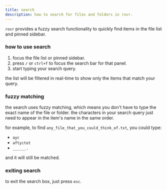 ---
title: search
description: how to search for files and folders in rovr.
---

`rovr` provides a fuzzy search functionality to quickly find items in the file list and pinned sidebar.

### how to use search

1.  focus the file list or pinned sidebar.
2.  press `/` or `ctrl+f` to focus the search bar for that panel.
3.  start typing your search query.

the list will be filtered in real-time to show only the items that match your query.

### fuzzy matching

the search uses fuzzy matching, which means you don't have to type the exact name of the file or folder. the characters in your search query just need to appear in the item's name in the same order.

for example, to find `any_file_that_you_could_think_of.txt`, you could type:

- `ayc`
- `aftyctot`
- `______.`

and it will still be matched.

### exiting search

to exit the search box, just press `esc`.
